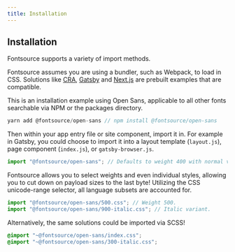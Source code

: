 ```yaml
---
title: Installation
---
```


## Installation

Fontsource supports a variety of import methods.

Fontsource assumes you are using a bundler, such as Webpack, to load in CSS. Solutions like [CRA](https://create-react-app.dev/), [Gatsby](https://www.gatsbyjs.org/) and [Next.js](https://nextjs.org/) are prebuilt examples that are compatible.

This is an installation example using Open Sans, applicable to all other fonts searchable via NPM or the packages directory.

```javascript
yarn add @fontsource/open-sans // npm install @fontsource/open-sans
```

Then within your app entry file or site component, import it in. For example in Gatsby, you could choose to import it into a layout template (`layout.js`), page component (`index.js`), or `gatsby-browser.js`.

```javascript
import "@fontsource/open-sans"; // Defaults to weight 400 with normal variant.
```

Fontsource allows you to select weights and even individual styles, allowing you to cut down on payload sizes to the last byte! Utilizing the CSS unicode-range selector, all language subsets are accounted for.

```javascript
import "@fontsource/open-sans/500.css"; // Weight 500.
import "@fontsource/open-sans/900-italic.css"; // Italic variant.
```

Alternatively, the same solutions could be imported via SCSS!

```scss
@import "~@fontsource/open-sans/index.css";
@import "~@fontsource/open-sans/300-italic.css";
```
